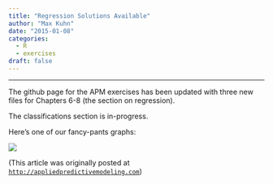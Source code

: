 ```yaml
---
title: "Regression Solutions Available"
author: "Max Kuhn"
date: "2015-01-08"
categories:
  - R
  - exercises
draft: false
--- 
```


<hr>

The github page for the APM exercises has been updated with three new files for Chapters 6-8 (the section on regression).

The classifications section is in-progress.

Here's one of our fancy-pants graphs:

![](rmse.jpeg){fig-align="center"}

(This article was originally posted at [`http://appliedpredictivemodeling.com`](https://appliedpredictivemodeling.com/blog/2015/1/8/regression-solutions-available))